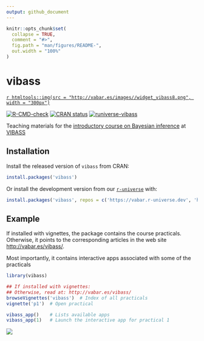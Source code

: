 ```yaml
---
output: github_document
---
```


<!-- README.md is generated from README.Rmd. Please edit that file -->

```r
knitr::opts_chunk$set(
  collapse = TRUE,
  comment = "#>",
  fig.path = "man/figures/README-",
  out.width = "100%"
)
```

# vibass
[`r htmltools::img(src = "http://vabar.es/images//widget_vibass8.png", width = "300px")`](http://vabar.es/events/vibass8/)

<!-- badges: start -->
[![R-CMD-check](https://github.com/VABAR/vibass/workflows/R-CMD-check/badge.svg)](https://github.com/VABAR/vibass/actions)
[![CRAN status](https://www.r-pkg.org/badges/version/vibass)](https://CRAN.R-project.org/package=vibass)
[![runiverse-vibass](https://vabar.r-universe.dev/badges/vibass)](https://vabar.r-universe.dev/vibass)
<!-- badges: end -->

Teaching materials for the [introductory course on Bayesian inference](http://vabar.es/events/vibass8-intro/) at [VIBASS](http://vabar.es/events/vibass8/)



## Installation

Install the released version of `vibass` from CRAN:
```r
install.packages('vibass')
```

Or install the development version from our [`r-universe`](https://vabar.r-universe.dev/vibass) with:
```r
install.packages('vibass', repos = c('https://vabar.r-universe.dev', 'https://cloud.r-project.org'))
```

## Example

If installed with vignettes, the package contains the course practicals.
Otherwise, it points to the corresponding articles in the web site 
[http://vabar.es/vibass/](http://vabar.es/vibass/).

Most importantly, it contains interactive apps associated with some of the 
practicals

```r
library(vibass)

## If installed with vignettes:
## Otherwise, read at: http://vabar.es/vibass/
browseVignettes('vibass')  # Index of all practicals
vignette('p1')  # Open practical

vibass_app()    # Lists available apps
vibass_app(1)   # Launch the interactive app for practical 1
```

![](man/figures/p1_app.png)
